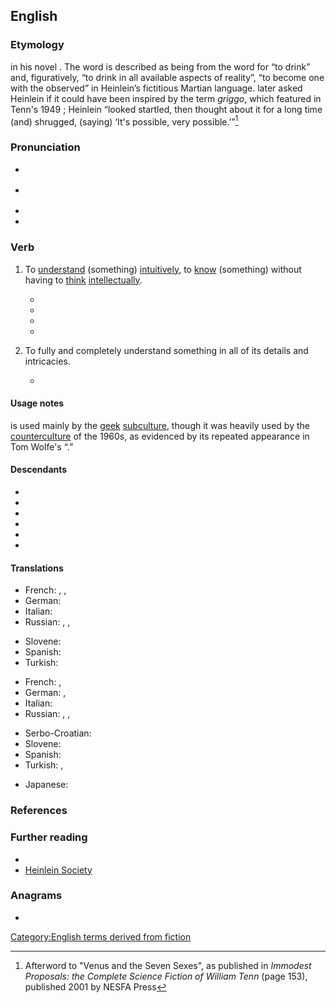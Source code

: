 ==English==

===Etymology===
{{coinage|en|Rober A. Heinlein|in=1961|nat=American|occ=author|occ2=aeronautical engineer|nobycat=1}} in his novel ''{{w|Stranger in a Strange Land}}''. The word is described as being from the word for “to drink” and, figuratively, “to drink in all available aspects of reality”, “to become one with the observed” in Heinlein’s fictitious Martian language. {{w|William Tenn}} later asked Heinlein if it could have been inspired by the term ''griggo'', which featured in Tenn's 1949 ''{{w|Venus and the Seven Sexes}}''; Heinlein “looked startled, then thought about it for a long time (and) shrugged, (saying) ‘It's possible, very possible.’”<ref name=Tenn>Afterword to "Venus and the Seven Sexes", as published in ''Immodest Proposals: the Complete Science Fiction of William Tenn'' (page 153), published 2001 by NESFA Press</ref>

===Pronunciation===
* {{a|UK}} {{IPA|en|/ˈɡɹɒk/}}
* {{a|US}} {{IPA|en|/ˈɡɹɑk/}}
* {{audio|en|En-au-grok.ogg|Audio (AU)}}
* {{rhymes|en|ɒk}}

===Verb===
{{en-verb}}

# {{lb|en|transitive|slang}} To [[understand]] (something) [[intuitively]], to [[know]] (something) without having to [[think]] [[intellect]]ually.
#: {{troponyms|en|subitize}}
#* {{quote-book
|en
|year=1961
|author=Robert A. Heinlein
|title=Stranger in a Strange Land
|page=107
|passage=I do not '''grok''' all fullness of what I read. In the history written by Master William Shakespeare I found myself full of happiness at the death of Romeo. Then I read on and learned that he had discorporated too soon – or so I thought I '''grokked'''. Why?
}}
#* {{quote-book
|en
|year=1968
|title={{w|The Electric Kool-Aid Acid Test}}
|author=Tom Wolfe
|authorlink=Tom Wolfe
|isbn=9780553380644
|passage='''''Grok'''''―and then it's clear, without anybody having to say it.
}}
#* {{quote-journal
|en
|year=2008
|month=December
|author=Leslie Anthony
|coauthors=
|title=Running from Babylon
|volume=61
|issue=4
|page=116
|magazine=Skiing
|brackets=on
|passage=He freely plucks notions and verbiage from science fiction to describe everything from mountain-related undertakings to political subterfuge – like "'''grok'''", a term from Robert Heinlein's Stranger in a Strange Land, to denote intuitive understanding.
}}
#* {{quote-web
|en
|date=2018-08-02
|author=Kara Swisher
|authorlink=Kara Swisher
|title=The Expensive Education of Mark Zuckerberg and Silicon Valley
|work=New York Times
|url=https://www.nytimes.com/2018/08/02/opinion/the-expensive-education-of-mark-zuckerberg-and-silicon-valley.html
|passage=Because what he never managed to '''grok''' then was that the company he created was destined to become a template for all of humanity, the digital reflection of masses of people across the globe. Including — and especially — the bad ones.}}
# {{lb|en|transitive|slang}} To fully and completely understand something in all of its details and intricacies.
#: {{ux|en|I finally '''grok''' Perl.}}
#: {{ux|en|I find it exceedingly doubtful that any person '''groks''' quantum mechanics.}}
#* {{quote-journal
|en
|year=2008
|month=August
|author=Stanley Bing
|title=New Help for Hodads
|volume=158
|issue=3
|page=152
|magazine=Fortune
|passage=Today we take a few moments to help you '''grok''' some of the ways that victims of TU can up their hipness – if we may use that term without being considered old school.
}}

====Usage notes====
{{m|en|grok|Grok}} is used mainly by the [[geek]] [[subculture]], though it was heavily used by the [[counterculture]] of the 1960s, as evidenced by its repeated appearance in Tom Wolfe's “{{w|The Electric Kool-Aid Acid Test}}.”

====Descendants====
* {{desc|fr|gnoquer|bor=1}}
* {{desc|it|groccare|bor=1}}
* {{desc|ru|гро́кать|bor=1}}
* {{desc|ru|гро́кнуть|bor=1}}
* {{desc|sl|gročiti|bor=1}}
* {{desc|tr|groklamak|bor=1}}

====Translations====
{{trans-top|to have an intuitive understanding}}
* French: {{t+|fr|piger}}, {{t+|fr|capter}}, {{t+|fr|gnoquer}}
* German: {{t+|de|schnallen}}
* Italian: {{t|it|groccare}}
* Russian: {{t|ru|гро́кать|impf}}, {{t+|ru|гро́кнуть|pf}}, {{t+|ru|въезжать|impf}} {{qualifier|slang}}
{{trans-mid}}
* Slovene: {{t+|sl|gročiti}}
* Spanish: {{t+|es|entender}}
* Turkish: {{t+|tr|çakmak}}
{{trans-bottom}}

{{trans-top|to fully understand}}
* French: {{t+|fr|capter}}, {{t+|fr|piger}}
* German: {{t+|de|begreifen}}, {{t+|de|verstehen}}
* Italian: {{t|it|groccare}}
* Russian: {{t|ru|гро́кать|impf}}, {{t+|ru|гро́кнуть|pf}}, {{t+|ru|шарить|impf}} {{qualifier|slang}}
{{trans-mid}}
* Serbo-Croatian: {{t+|sh|proniknuti}}
* Slovene: {{t+|sl|gročiti}}
* Spanish: {{t+|es|pilotar}}
* Turkish: {{t+|tr|anlamak}}, {{t+|tr|kavramak}}
{{trans-bottom}}

{{checktrans-top}}
* Japanese: {{t-check|ja|分かり切る|tr=wakarikiru|sc=Jpan}}
{{trans-mid}}
{{trans-bottom}}

===References===
<references/>

===Further reading===
* {{pedia}}
* [http://www.heinleinsociety.org/ Heinlein Society]

===Anagrams===
* {{anagrams|en|a=gkor|gork}}

[[Category:English terms derived from fiction]]